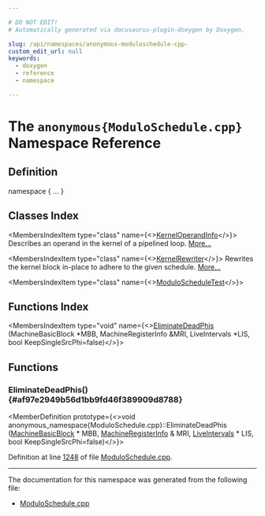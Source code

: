 ```yaml
---

# DO NOT EDIT!
# Automatically generated via docusaurus-plugin-doxygen by Doxygen.

slug: /api/namespaces/anonymous-moduloschedule-cpp-
custom_edit_url: null
keywords:
  - doxygen
  - reference
  - namespace

---
```





# The `anonymous{ModuloSchedule.cpp}` Namespace Reference

<DoxygenPage pluginConfig={pluginConfig}>



## Definition

<CodeBlock>namespace &#123; ... &#125;</CodeBlock>

## Classes Index

<MembersIndex>

<MembersIndexItem
  type="class"
  name={<><a href="/docs/api/classes/anonymous-namespace-moduloschedule-cpp-/kerneloperandinfo">KernelOperandInfo</a></>}>
Describes an operand in the kernel of a pipelined loop. <a href="/docs/api/classes/anonymous-namespace-moduloschedule-cpp-/kerneloperandinfo/#details">More...</a>
</MembersIndexItem>

<MembersIndexItem
  type="class"
  name={<><a href="/docs/api/classes/anonymous-namespace-moduloschedule-cpp-/kernelrewriter">KernelRewriter</a></>}>
Rewrites the kernel block in-place to adhere to the given schedule. <a href="/docs/api/classes/anonymous-namespace-moduloschedule-cpp-/kernelrewriter/#details">More...</a>
</MembersIndexItem>

<MembersIndexItem
  type="class"
  name={<><a href="/docs/api/classes/anonymous-namespace-moduloschedule-cpp-/moduloscheduletest">ModuloScheduleTest</a></>}>
</MembersIndexItem>

</MembersIndex>

## Functions Index

<MembersIndex>

<MembersIndexItem
  type="void"
  name={<><a href="#af97e2949b56d1bb9fd46f389909d8788">EliminateDeadPhis</a> (MachineBasicBlock &#42;MBB, MachineRegisterInfo &amp;MRI, LiveIntervals &#42;LIS, bool KeepSingleSrcPhi=false)</>}>
</MembersIndexItem>

</MembersIndex>


<SectionDefinition>

## Functions

### EliminateDeadPhis() {#af97e2949b56d1bb9fd46f389909d8788}

<MemberDefinition
  prototype={<>void anonymous&#95;namespace&#123;ModuloSchedule.cpp&#125;::EliminateDeadPhis (<a href="/docs/api/classes/llvm/machinebasicblock">MachineBasicBlock</a> &#42; MBB, <a href="/docs/api/classes/llvm/machineregisterinfo">MachineRegisterInfo</a> &amp; MRI, <a href="/docs/api/classes/llvm/liveintervals">LiveIntervals</a> &#42; LIS, bool KeepSingleSrcPhi=false)</>}>

Definition at line <a href="/docs/api/files/lib/lib/codegen/moduloschedule-cpp/#l01248">1248</a> of file <a href="/docs/api/files/lib/lib/codegen/moduloschedule-cpp">ModuloSchedule.cpp</a>.
</MemberDefinition>

</SectionDefinition>

<hr/>

The documentation for this namespace was generated from the following file:

<ul>
<li><a href="/docs/api/files/lib/lib/codegen/moduloschedule-cpp">ModuloSchedule.cpp</a></li>
</ul>

</DoxygenPage>
